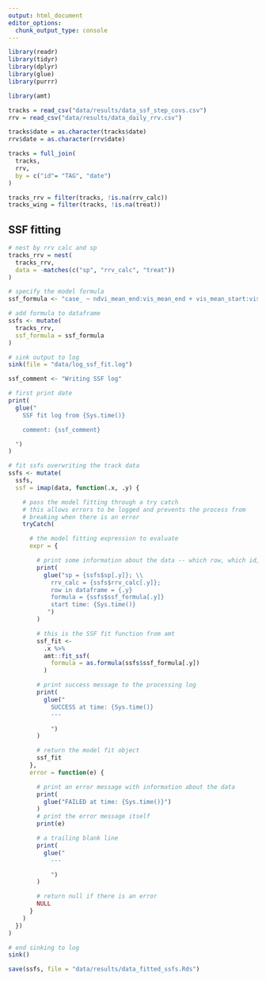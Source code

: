 ```yaml
---
output: html_document
editor_options: 
  chunk_output_type: console
---
```


```r
library(readr)
library(tidyr)
library(dplyr)
library(glue)
library(purrr)

library(amt)
```


```r
tracks = read_csv("data/results/data_ssf_step_covs.csv")
rrv = read_csv("data/results/data_daily_rrv.csv")

tracks$date = as.character(tracks$date)
rrv$date = as.character(rrv$date)
```

```r
tracks = full_join(
  tracks,
  rrv,
  by = c("id"= "TAG", "date")
)

tracks_rrv = filter(tracks, !is.na(rrv_calc))
tracks_wing = filter(tracks, !is.na(treat))
```

## SSF fitting

```r
# nest by rrv calc and sp
tracks_rrv = nest(
  tracks_rrv, 
  data = -matches(c("sp", "rrv_calc", "treat"))
)
```

```r
# specify the model formula
ssf_formula <- "case_ ~ ndvi_mean_end:vis_mean_end + vis_mean_start:vis_mean_end + strata(step_id_)"

# add formula to dataframe
ssfs <- mutate(
  tracks_rrv,
  ssf_formula = ssf_formula
)

# sink output to log
sink(file = "data/log_ssf_fit.log")

ssf_comment <- "Writing SSF log"

# first print date
print(
  glue("
    SSF fit log from {Sys.time()}

    comment: {ssf_comment}

  ")
)

# fit ssfs overwriting the track data
ssfs <- mutate(
  ssfs,
  ssf = imap(data, function(.x, .y) {

    # pass the model fitting through a try catch
    # this allows errors to be logged and prevents the process from
    # breaking when there is an error
    tryCatch(

      # the model fitting expression to evaluate
      expr = {

        # print some information about the data -- which row, which id, treatment
        print(
          glue("sp = {ssfs$sp[.y]}; \\
            rrv_calc = {ssfs$rrv_calc[.y]};
            row in dataframe = {.y}
            formula = {ssfs$ssf_formula[.y]}
            start time: {Sys.time()}
           ")
        )

        # this is the SSF fit function from amt
        ssf_fit <-
          .x %>%
          amt::fit_ssf(
            formula = as.formula(ssfs$ssf_formula[.y])
          )

        # print success message to the processing log
        print(
          glue("
            SUCCESS at time: {Sys.time()}
            ---

            ")
        )

        # return the model fit object
        ssf_fit
      },
      error = function(e) {

        # print an error message with information about the data
        print(
          glue("FAILED at time: {Sys.time()}")
        )
        # print the error message itself
        print(e)

        # a trailing blank line
        print(
          glue("
            ---

            ")
        )

        # return null if there is an error
        NULL
      }
    )
  })
)

# end sinking to log
sink()

save(ssfs, file = "data/results/data_fitted_ssfs.Rds")
```
